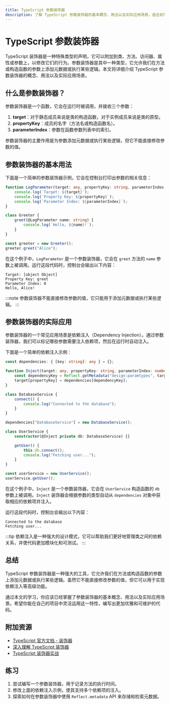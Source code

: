 ```yaml
---
title: TypeScript 参数装饰器
description: 了解 TypeScript 参数装饰器的基本概念、用法以及实际应用场景，适合初学者快速掌握这一高级特性。
---
```


# TypeScript 参数装饰器

TypeScript 装饰器是一种特殊类型的声明，它可以附加到类、方法、访问器、属性或参数上，以修改它们的行为。参数装饰器是其中一种类型，它允许我们在方法或构造函数的参数上添加元数据或执行某些逻辑。本文将详细介绍 TypeScript 参数装饰器的概念、用法以及实际应用场景。

## 什么是参数装饰器？

参数装饰器是一个函数，它会在运行时被调用，并接收三个参数：

1. **target**：对于静态成员来说是类的构造函数，对于实例成员来说是类的原型。
2. **propertyKey**：成员的名字（方法名或构造函数名）。
3. **parameterIndex**：参数在函数参数列表中的索引。

参数装饰器的主要作用是为参数添加元数据或执行某些逻辑，但它不能直接修改参数的值。

## 参数装饰器的基本用法

下面是一个简单的参数装饰器示例，它会在控制台打印出参数的相关信息：

```typescript
function LogParameter(target: any, propertyKey: string, parameterIndex: number) {
    console.log(`Target: ${target}`);
    console.log(`Property Key: ${propertyKey}`);
    console.log(`Parameter Index: ${parameterIndex}`);
}

class Greeter {
    greet(@LogParameter name: string) {
        console.log(`Hello, ${name}!`);
    }
}

const greeter = new Greeter();
greeter.greet("Alice");
```

在这个例子中，`LogParameter` 是一个参数装饰器，它会在 `greet` 方法的 `name` 参数上被调用。运行这段代码时，控制台会输出以下内容：

```
Target: [object Object]
Property Key: greet
Parameter Index: 0
Hello, Alice!
```

:::note
参数装饰器不能直接修改参数的值，它只能用于添加元数据或执行某些逻辑。
:::

## 参数装饰器的实际应用

参数装饰器的一个常见应用场景是依赖注入（Dependency Injection）。通过参数装饰器，我们可以标记哪些参数需要注入依赖项，然后在运行时自动注入。

下面是一个简单的依赖注入示例：

```typescript
const dependencies: { [key: string]: any } = {};

function Inject(target: any, propertyKey: string, parameterIndex: number) {
    const dependencyKey = Reflect.getMetadata("design:paramtypes", target, propertyKey)[parameterIndex].name;
    target[propertyKey] = dependencies[dependencyKey];
}

class DatabaseService {
    connect() {
        console.log("Connected to the database");
    }
}

dependencies["DatabaseService"] = new DatabaseService();

class UserService {
    constructor(@Inject private db: DatabaseService) {}

    getUser() {
        this.db.connect();
        console.log("Fetching user...");
    }
}

const userService = new UserService();
userService.getUser();
```

在这个例子中，`Inject` 是一个参数装饰器，它会在 `UserService` 构造函数的 `db` 参数上被调用。`Inject` 装饰器会根据参数的类型自动从 `dependencies` 对象中获取相应的依赖项并注入。

运行这段代码时，控制台会输出以下内容：

```
Connected to the database
Fetching user...
```

:::tip
依赖注入是一种强大的设计模式，它可以帮助我们更好地管理类之间的依赖关系，并使代码更加模块化和可测试。
:::

## 总结

TypeScript 参数装饰器是一种强大的工具，它允许我们在方法或构造函数的参数上添加元数据或执行某些逻辑。虽然它不能直接修改参数的值，但它可以用于实现依赖注入等高级功能。

通过本文的学习，你应该已经掌握了参数装饰器的基本概念、用法以及实际应用场景。希望你能在自己的项目中灵活运用这一特性，编写出更加优雅和可维护的代码。

## 附加资源

- [TypeScript 官方文档 - 装饰器](https://www.typescriptlang.org/docs/handbook/decorators.html)
- [深入理解 TypeScript 装饰器](https://www.jianshu.com/p/5c2a5a3d5c3c)
- [TypeScript 装饰器实战](https://www.cnblogs.com/whitewolf/p/10785375.html)

## 练习

1. 尝试编写一个参数装饰器，用于记录方法的执行时间。
2. 修改上面的依赖注入示例，使其支持多个依赖项的注入。
3. 探索如何在参数装饰器中使用 `Reflect.metadata` API 来存储和检索元数据。
